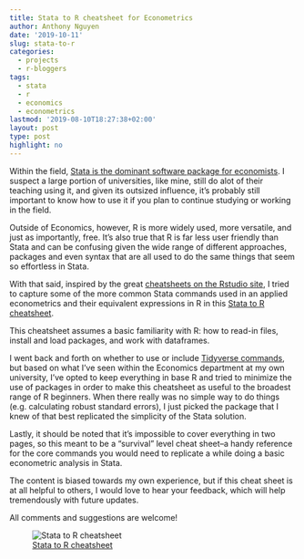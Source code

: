 ```yaml
---
title: Stata to R cheatsheet for Econometrics
author: Anthony Nguyen
date: '2019-10-11'
slug: stata-to-r
categories:
  - projects
  - r-bloggers
tags:
  - stata
  - r
  - economics
  - econometrics
lastmod: '2019-08-10T18:27:38+02:00'
layout: post
type: post
highlight: no
---
```


Within the field, [Stata is the dominant software package for economists](https://mentalbreaks.rbind.io/posts/economics-journals-and-software/). I suspect a large portion of universities, like mine, still do alot of their teaching using it, and given its outsized influence, it's probably still important to know how to use it if you plan to continue studying or working in the field. 

Outside of Economics, however, R is more widely used, more versatile, and just as importantly, free. It's also true that R is far less user friendly than Stata and can be confusing given the wide range of different approaches, packages and even syntax that are all used to do the same things that seem so effortless in Stata.

With that said, inspired by the great [cheatsheets on the Rstudio site](https://rstudio.com/resources/cheatsheets/), I tried to capture some of the more common Stata commands used in an applied econometrics and their equivalent expressions in R in this [Stata to R cheatsheet](https://github.com/anguyen1210/stata2r/blob/master/stata2r_1.0.0.pdf).     
  
This cheatsheet assumes a basic familiarity with R: how to read-in files, install and load packages, and work with dataframes. 
  
I went back and forth on whether to use or include [Tidyverse commands](http://varianceexplained.org/r/teach-tidyverse/), but based on what I've seen within the Economics department at my own university, I've opted to keep everything in base R and tried to minimize the use of packages in order to make this cheatsheet as useful to the broadest range of R beginners. When there really was no simple way to do things (e.g. calculating robust standard errors), I just picked the package that I knew of that best replicated the simplicity of the Stata solution.
      
Lastly, it should be noted that it's impossible to cover everything in two pages, so this meant to be a "survival" level cheat sheet--a handy reference for the core commands you would need to replicate a while doing a basic econometric analysis in Stata. 
      
The content is biased towards my own experience, but if this cheat sheet is at all helpful to others, I would love to hear your feedback, which will help tremendously with future updates.   

All comments and suggestions are welcome!

![[Stata to R cheatsheet](https://github.com/anguyen1210/stata2r/blob/master/stata2r_1.0.0.pdf)](/posts/2019-07-29-stata-to-r_files/s2r_thumb.png)

   
